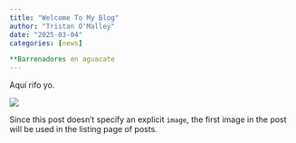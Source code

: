 ```yaml
---
title: "Welcome To My Blog"
author: "Tristan O'Malley"
date: "2025-03-04"
categories: [news]

**Barrenadores en aguacate
---
```


Aquí rifo yo.

![](thumbnail.jpg)

Since this post doesn't specify an explicit `image`, the first image in the post will be used in the listing page of posts.
